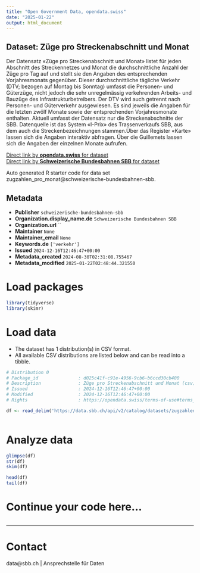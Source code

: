 ```yaml
---
title: "Open Government Data, opendata.swiss"
date: "2025-01-22"
output: html_document
---
```


## Dataset: Züge pro Streckenabschnitt und Monat

Der Datensatz «Züge pro Streckenabschnitt und Monat» listet für jeden Abschnitt des Streckennetzes und Monat die durchschnittliche Anzahl der Züge pro Tag auf und stellt sie den Angaben des entsprechenden Vorjahresmonats gegenüber. Dieser durchschnittliche tägliche Verkehr (DTV; bezogen auf Montag bis Sonntag) umfasst die Personen- und Güterzüge, nicht jedoch die sehr unregelmässig verkehrenden Arbeits- und Bauzüge des Infrastrukturbetreibers. Der DTV wird auch getrennt nach Personen- und Güterverkehr ausgewiesen. Es sind jeweils die Angaben für die letzten zwölf Monate sowie der entsprechenden Vorjahresmonate enthalten. Aktuell umfasst der Datensatz nur die Streckenabschnitte der SBB. Datenquelle ist das System «I-Prix» des Trassenverkaufs SBB, aus dem auch die Streckenbezeichnungen stammen.Über das Register «Karte» lassen sich die Angaben interaktiv abfragen. Über die Guillemets lassen sich die Angaben der einzelnen Monate aufrufen.

[Direct link by **opendata.swiss** for dataset](https://opendata.swiss/de/dataset/zuge-pro-streckenabschnitt-und-monat)<br>
[Direct link by **Schweizerische Bundesbahnen SBB** for dataset](https://data.sbb.ch/explore/dataset/zugzahlen_pro_monat/)

Auto generated R starter code for data set zugzahlen_pro_monat@schweizerische-bundesbahnen-sbb.

## Metadata

- **Publisher** `schweizerische-bundesbahnen-sbb`
- **Organization.display_name.de** `Schweizerische Bundesbahnen SBB`
- **Organization.url** ``
- **Maintainer** `None`
- **Maintainer_email** `None`
- **Keywords.de** `['verkehr']`
- **Issued** `2024-12-16T12:46:47+00:00`
- **Metadata_created** `2024-08-30T02:31:08.755467`
- **Metadata_modified** `2025-01-22T02:48:44.321550`


# Load packages

```r

library(tidyverse)
library(skimr)

```

# Load data

-   The dataset has 1 distribution(s) in CSV format.
-   All available CSV distributions are listed below and can be read into a tibble.

```r

# Distribution 0
# Package_id               : d025c41f-c91e-4956-9cb6-b6ccd30cb400
# Description              : Züge pro Streckenabschnitt und Monat (csv)
# Issued                   : 2024-12-16T12:46:47+00:00
# Modified                 : 2024-12-16T12:46:47+00:00
# Rights                   : https://opendata.swiss/terms-of-use#terms_by

df <- read_delim('https://data.sbb.ch/api/v2/catalog/datasets/zugzahlen_pro_monat/exports/csv?use_labels=true')



```

# Analyze data

```r

glimpse(df)
str(df)
skim(df)

head(df)
tail(df)

```

# Continue your code here...

```r

```

------------------------------------------------------------------------

# Contact

data@sbb.ch | Ansprechstelle für Daten
